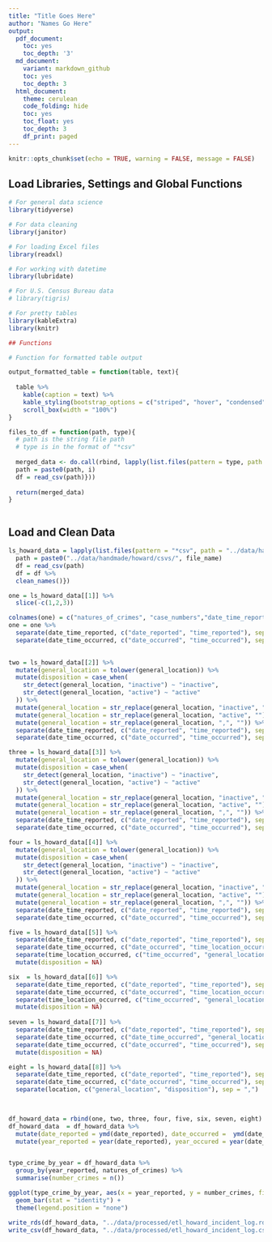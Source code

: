 ```yaml
---
title: "Title Goes Here"
author: "Names Go Here"
output:
  pdf_document:
    toc: yes
    toc_depth: '3'
  md_document:
    variant: markdown_github
    toc: yes
    toc_depth: 3
  html_document:
    theme: cerulean
    code_folding: hide
    toc: yes
    toc_float: yes
    toc_depth: 3
    df_print: paged
---
```

```r
knitr::opts_chunk$set(echo = TRUE, warning = FALSE, message = FALSE)
```



## Load Libraries, Settings and Global Functions
```r
# For general data science
library(tidyverse)

# For data cleaning
library(janitor)

# For loading Excel files
library(readxl)

# For working with datetime
library(lubridate)

# For U.S. Census Bureau data
# library(tigris)

# For pretty tables
library(kableExtra)
library(knitr)

## Functions 

# Function for formatted table output

output_formatted_table = function(table, text){
  
  table %>% 
    kable(caption = text) %>%
    kable_styling(bootstrap_options = c("striped", "hover", "condensed", "responsive"), font_size = 14, fixed_thead = T) %>%
    scroll_box(width = "100%")
}

files_to_df = function(path, type){
  # path is the string file path
  # type is in the format of "*csv"
  
  merged_data <- do.call(rbind, lapply(list.files(pattern = type, path = path), function(file_name){
  path = paste0(path, i)
  df = read_csv(path)}))
  
  return(merged_data)
}



```
## Load and Clean Data

```r

ls_howard_data = lapply(list.files(pattern = "*csv", path = "../data/handmade/howard/csvs/"), function(file_name){
  path = paste0("../data/handmade/howard/csvs/", file_name)
  df = read_csv(path)
  df = df %>% 
  clean_names()})

```



```r

one = ls_howard_data[[1]] %>% 
  slice(-c(1,2,3))

colnames(one) = c("natures_of_crimes", "case_numbers","date_time_reported","date_time_occurred","general_location","disposition") 
one = one %>% 
  separate(date_time_reported, c("date_reported", "time_reported"), sep = "/") %>% 
  separate(date_time_occurred, c("date_occurred", "time_occurred"), sep = "/")
  

two = ls_howard_data[[2]] %>% 
  mutate(general_location = tolower(general_location)) %>% 
  mutate(disposition = case_when(
    str_detect(general_location, "inactive") ~ "inactive",
    str_detect(general_location, "active") ~ "active"
  )) %>% 
  mutate(general_location = str_replace(general_location, "inactive", "")) %>% 
  mutate(general_location = str_replace(general_location, "active", "")) %>% 
  mutate(general_location = str_replace(general_location, ",", "")) %>% 
  separate(date_time_reported, c("date_reported", "time_reported"), sep = " ") %>% 
  separate(date_time_occurred, c("date_occurred", "time_occurred"), sep = " ")

three = ls_howard_data[[3]] %>% 
  mutate(general_location = tolower(general_location)) %>% 
  mutate(disposition = case_when(
    str_detect(general_location, "inactive") ~ "inactive",
    str_detect(general_location, "active") ~ "active"
  )) %>% 
  mutate(general_location = str_replace(general_location, "inactive", "")) %>% 
  mutate(general_location = str_replace(general_location, "active", "")) %>% 
  mutate(general_location = str_replace(general_location, ",", "")) %>% 
  separate(date_time_reported, c("date_reported", "time_reported"), sep = "/") %>% 
  separate(date_time_occurred, c("date_occurred", "time_occurred"), sep = "/")

four = ls_howard_data[[4]] %>% 
  mutate(general_location = tolower(general_location)) %>% 
  mutate(disposition = case_when(
    str_detect(general_location, "inactive") ~ "inactive",
    str_detect(general_location, "active") ~ "active"
  )) %>% 
  mutate(general_location = str_replace(general_location, "inactive", "")) %>% 
  mutate(general_location = str_replace(general_location, "active", "")) %>% 
  mutate(general_location = str_replace(general_location, ",", "")) %>% 
  separate(date_time_reported, c("date_reported", "time_reported"), sep = "/") %>% 
  separate(date_time_occurred, c("date_occurred", "time_occurred"), sep = "/")

five = ls_howard_data[[5]] %>% 
  separate(date_time_reported, c("date_reported", "time_reported"), sep = "/") %>% 
  separate(date_time_occurred, c("date_occurred", "time_location_occurred"), sep = "/") %>% 
  separate(time_location_occurred, c("time_occurred", "general_location"), sep = ",") %>% 
  mutate(disposition = NA)

six  = ls_howard_data[[6]] %>% 
  separate(date_time_reported, c("date_reported", "time_reported"), sep = " ") %>% 
  separate(date_time_occurred, c("date_occurred", "time_location_occurred"), sep = " ") %>% 
  separate(time_location_occurred, c("time_occurred", "general_location"), sep = ",") %>% 
  mutate(disposition = NA)
  
seven = ls_howard_data[[7]] %>% 
  separate(date_time_reported, c("date_reported", "time_reported"), sep = " ") %>%
  separate(date_time_occurred, c("date_time_occurred", "general_location"), sep = ",") %>% 
  separate(date_time_occurred, c("date_occurred", "time_occurred"), sep = " ") %>% 
  mutate(disposition = NA)

eight = ls_howard_data[[8]] %>% 
  separate(date_time_reported, c("date_reported", "time_reported"), sep = " ") %>% 
  separate(date_time_occurred, c("date_occurred", "time_occurred"), sep = " ") %>% 
  separate(location, c("general_location", "disposition"), sep = ",") 
  


df_howard_data = rbind(one, two, three, four, five, six, seven, eight)
df_howard_data  = df_howard_data %>% 
  mutate(date_reported = ymd(date_reported), date_occurred =  ymd(date_occurred)) %>% 
  mutate(year_reported = year(date_reported), year_occured = year(date_occurred))



```


```r
type_crime_by_year = df_howard_data %>% 
  group_by(year_reported, natures_of_crimes) %>% 
  summarise(number_crimes = n())

ggplot(type_crime_by_year, aes(x = year_reported, y = number_crimes, fill=natures_of_crimes)) + 
  geom_bar(stat = "identity") +
  theme(legend.position = "none")

```



```r

write_rds(df_howard_data, "../data/processed/etl_howard_incident_log.rds")
write_csv(df_howard_data, "../data/processed/etl_howard_incident_log.csv")




```



